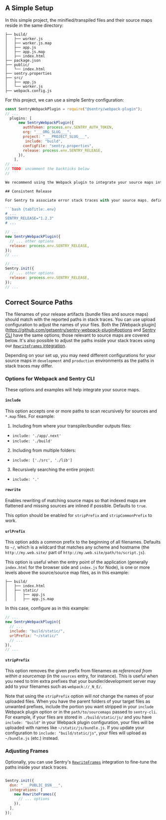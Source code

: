 ## A Simple Setup

In this simple project, the minified/transpiled files and their source maps reside in the same directory:

```{tabTitle: Project Structure}
├── build/
│   ├── worker.js
│   ├── worker.js.map
│   ├── app.js
│   ├── app.js.map
│   ├── index.html
├── package.json
├── public/
│   └── index.html
├── sentry.properties
├── src/
│   ├── app.js
│   └── worker.js
├── webpack.config.js
```

For this project, we can use a simple Sentry configuration:

```javascript {tabTitle: webpack.config.js}
const SentryWebpackPlugin = require("@sentry/webpack-plugin");
// ...
  plugins: [
	  new SentryWebpackPlugin({
	    authToken: process.env.SENTRY_AUTH_TOKEN,
	    org: "___ORG_SLUG___",
	    project: "___PROJECT_SLUG___",
	     include: "build",
	    configFile: "sentry.properties",
	    release: process.env.SENTRY_RELEASE,	   
	  }),
	],
// ...
// TODO: uncomment the backticks below
// ```

We recommend using the Webpack plugin to integrate your source maps into Sentry. You can use Sentry CLI if you are not using Webpack in your project.

## Consistent Release

For Sentry to associate error stack traces with your source maps, define the same release number, both in the Webpack plugin or Sentry CLI (whichever you use) **and** your `Sentry.init()` call. The easiest way to do that is to set the release number as an environment variable in your project:

```bash {tabTitle:.env}
# ...
SENTRY_RELEASE="1.2.3"
# ...
```

```javascript {tabTitle: webpack.config.js}
// ...
new SentryWebpackPlugin({
  // ... other options
  release: process.env.SENTRY_RELEASE,
});
// ...
```

```javascript {tabTitle: index.js}
// ...
Sentry.init({
  // ... other options
  release: process.env.SENTRY_RELEASE,
});
// ...
```

## Correct Source Paths

The filenames of your release artifacts (bundle files and source maps) should match with the reported paths in stack traces. You can use upload configuration to adjust the names of your files. Both the [Webpack plugin](https://github.com/getsentry/sentry-webpack-plugin#options and [Sentry CLI](https://docs.sentry.io/product/cli/releases/#sentry-cli-sourcemaps) have the same options; those relevant to source maps are covered below. It's also possible to adjust the paths inside your stack traces using our [`RewriteFrames` integration](/platforms/javascript/configuration/integrations/plugin/#rewriteframes).

<Note>

Depending on your set up, you may need different configurations for your source maps in `development` and `production` environments as the paths in stack traces may differ.

</Note>

### Options for Webpack and Sentry CLI

These options and examples will help integrate your source maps.

#### `include`

This option accepts one or more paths to scan recursively for sources and `*.map` files. For example:

1. Including from where your transpiler/bundler outputs files:

- `include: './app/.next'`
- `include: './build'`

2. Including from multiple folders:

- `include: ['./src', './lib']`

3. Recursively searching the entire project:

- `include: '.'`

#### `rewrite`

Enables rewriting of matching source maps so that indexed maps are flattened and missing sources are inlined if possible. Defaults to `true`.

This option should be enabled for `stripPrefix` and `stripCommonPrefix` to work.

#### `urlPrefix`

This option adds a common prefix to the beginning of all filenames. Defaults to `~/`, which is a wildcard that matches any scheme and hostname (the `http://my.web.site/` part of `http://my.web.site/path/to/script.js`).

This option is useful when the entry point of the application (generally `index.html` for the browser side and `index.js` for Node), is one or more levels above the source/source map files, as in this example:

```{tabTitle: Target Folder Structure}
├── build/
│   ├── index.html
│   ├── static/
│   │   ├── app.js
│   │   ├── app.js.map
```

In this case, configure as in this example:

```javascript {tabTitle: webpack.config.js}
// ...
new SentryWebpackPlugin({
  // ...
  include: "build/static/",
  urlPrefix: "~/static/"
  // ...
}),
// ...
```

#### `stripPrefix`

This option removes the given prefix from filenames _as referenced from within a sourcemap_ (in the `sources` entry, for instance). This is useful when you need to trim extra prefixes that your bundler/development server may add to your filenames such as `webpack://_N_E/`.

Note that using the `stripPrefix` option will _not_ change the names of your uploaded files. When you have the parent folders of your target files as unwanted prefixes,  include the portion you want stripped in your `include` Webpack plugin option or in the `path/to/sourcemaps` passed to `sentry-cli`. For example, if your files are stored in `./build/static/js/` and you have `include: "build"` in your Webpack plugin configuration, your files will be uploaded with names like `~/static/js/bundle.js`. If you update your configuration to `include: "build/static/js"`, your files will upload as `~/bundle.js` (etc.) instead.

### Adjusting Frames

Optionally, you can use Sentry's [`RewriteFrames`](/platforms/javascript/configuration/integrations/plugin/#rewriteframes) integration to fine-tune the paths inside your stack traces.

```javascript

Sentry.init({
  dsn: "___PUBLIC_DSN___",
  integrations: [
    new RewriteFrames({
      // ... options
    }),
  ],
});
```
